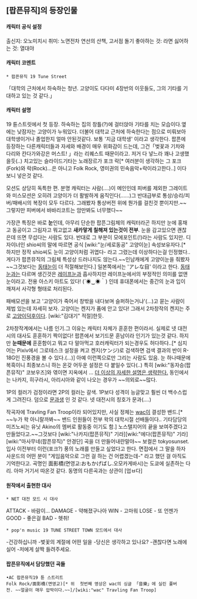 == [팝픈뮤직]의 등장인물 ==

==== 캐릭터 공식 설정 ====

출신지: 오노미치시
취미: 노면전차 연선의 산책, 고서점 돌기
좋아하는 것: 라면
싫어하는 것: 열대야

==== 캐릭터 코멘트 ====

 * 팝픈뮤직 19 Tune Street
 
「대학의 근처에서 하숙하는 청년. 고양이도 다다미 4장반의 이웃들도, 그의 기타를 기대하고 있는 것 같다.」

==== 캐릭터 설명 ==== 

19 튠스트릿에서 첫 등장. 하숙하는 집의 창틀(?)에 걸터앉아 기타를 치는 모습이다.옆에는 낮잠자는 고양이가 누워있다. 더불어 대학교 근처에 하숙한다는 점으로 미뤄보아 대학생이거나 졸업한지 얼마 안된것같다. 보통 '지금 대학생' 이라고 생각한다.
팝픈에 등장하는 다른캐릭터들과 자세와 배경이 매우 위화감이 드는데, 그건「벚꽃과 기차와 다리와 칸다가와강은 머스트! 」라는 리퀘스트 때문이라고. 저거 다 넣느라 꽤나 고생했을듯(..) 치고있는 슬라이드기타는 노래장르가 포크 락[* 여러분이 생각하는 그 포크(Fork)와 락(Rock)...은 아니고 Folk Rock, 영미권의 민속음악+락이라고한다..] 이다보니 넣은것 같다.

모션도 상당히 독특한 편. 분명 캐릭터는 사람(....)이 메인인데 피버를 제외한 그레이트와 미스모션은 오히려 고양이가 더 활발하게 움직인다(......)그 반대급부로 통상/승리/피버/패배시의 복장이 모두 다르다. 그래봤자 통상버전 위에 뭔가를 걸친것 뿐이지만.~~그렇지만 피버에서 바바리코트는 암만봐도 너무했다~~

가장큰 특징은 바로 '''눈'''인데, 아무리 단순한 팝픈그림체의 캐릭터라곤 하지만 눈에 홍채고 동공이고 그림자고 뭐고없고 '''새카맣게 칠해져 있는것이 전부'''. 눈을 감고있으면 괜찮은데 뜨면 무섭다는 사람도 있다. 반대로 그 부분이 모에포인트(!)라는 사람도 있지만. 디자이너인 shio씨의 말에 따르면 공식 [wiki:"눈/세로동공" 고양이눈] 속성보유자다.[* 하지만 정작 shio씨도 눈이 고양이처럼 귀엽다- 라고 그렸는데 이상하다는걸 인정했다.. 게다가 팝픈뮤직의 그림체 특성상 드러나지도 않는다.~~인남캐에게 고양이눈을 줘봤자~~그것보다는 [[동태눈]]이 더 적절해보인다.]  일본쪽에서는 'アレな目' 이라고 한다. [[동태눈]]과는 다르며 생긴것은 [[레이프눈]]과 흡사하지만 레이프눈에서의 부정적인 의미를 없앤 눈이라고. 전용 아스키 아트도 있다! (´◉‿◉｀) 인데 휴대폰에서는 중간의 눈과 입이 깨져서 사각형 형태로 처리된다.  

패배모션을 보고 '고양이가 죽어서 창밖을 내다보며 슬퍼하는거냐'(...)고 묻는 사람이 제법 있는데 자세히 보자. 고양이는 켄지가 품에 안고 있다! 그래서 2차창작의 켄지는 주로 [[고양이]][[덕후]]이다. [wiki:"김대기" 적절]한듯.

2차창작계에서는 나름 인기.그 이유는 캐릭터 자체가 훈훈한 편이라서. 실제로 넷 대전시의 대사도 훈훈하기 짝이없다! 팝픈에서 보기드문 훈남이라 인기가 있는것 같다. 하지만 '''눈때문에''' 훈훈함이고 뭐고 다 말아먹고 호러캐릭터가 되는경우도 허다하다..[* 심지어는 Pixiv에서 그로테스크 설정을 켜고 켄지(ケンジ)로 검색하면 검색 결과의 반이 R-18G인 진풍경을 볼 수 있다.(...)] 아예 이런쪽으로만 그리는 사람도 있음. 눈 하나때문에 복흑이니 최종보스니 하는 온갖 어두운 설정은 다 붙일수 있다(..) 특히 [wiki:"동자승(팝픈뮤직)" 코보우즈]와 엮이면 지옥에서 ... [[더 이상의 자세한 설명은 생략한다.]]
동인에서는 나카지, 히구라시, 아리시아와 같이 나오는 경우가  ~~의외로~~많다.

1P의 컬러가 검정이라면 2P의 컬러는 갈색. 1P보다 성격이 능글맞고 훨씬 더 백수스럽게 그려진다. 덤으로 [[문과]]생 인 것 같다. 넷 대전시의 칭호가 문과(....)

작곡자에 Travling Fan Troop이라 되어있지만, 사실 정체는 [[wac]]이 결성한 밴드.[* ~~누가 왁 아니랄까봐~~ 밴드 인원들이 전부 왁의 대학시절 선배들이다.. 기타담당의 미즈노씨는 유닛 Akino의 멤버로 활동중 이기도 함.] 노스탤지어의 끝을 보여주겠다고 만들었다고.~~그것보다 [wiki:"나카지(팝픈뮤직)" 기라][wiki:"에다(팝픈뮤직)" 기라][wiki:"마사무네(팝픈뮤직)" 안경단] 곡을 더 만들어내란말야~~ 보컬은 tokyosunset. 입사 이전부터 이런(포크?) 풍의 노래를 만들고 싶었다고 한다. 면접에서 그 말을 하자 사운드의 어떤 분이 "게임음악으로 그런 걸 하는 건 어렵겠는데-" 라고 했던 걸 아직도 기억한다고.
곡명인 面影橋(면영교:おもかげばし.오모카게바시)는 도쿄에 실존하는 다리. 아마 거기서 따온것 같다. 동명의 다른곡과는 상관이 [업ㅂ다] 


==== 원작에서 출현한 대사 ====

 * NET 대전 모드 시 대사

ATTACK - 바람이...
DAMAGE - 약해졌구나아
WIN - 고마워
LOSE - 또 언젠가
GOOD - 좋은걸
BAD - 헷취!

 * pop'n music 19 TUNE STREET TOWN 모드에서 대사

-건강하십니까
-벛꽃의 계절에 어떤 일을
-당신은 생각하고 있나요?
-괜찮다면 노래에 실어
-저에게 살짝 들려주세요.

==== 팝픈뮤직에서 담당했던 곡들 ====

 •AC 팝픈뮤직19 튠 스트리트 
 Folk Rock/面影橋(면영교)[* 위  첫번째 영상은 wac의 싱글 「音樂」에 실린 풀버전. ~~얼굴이 매우 압박이다.~~]/[wiki:"wac" Travling Fan Troop] 
